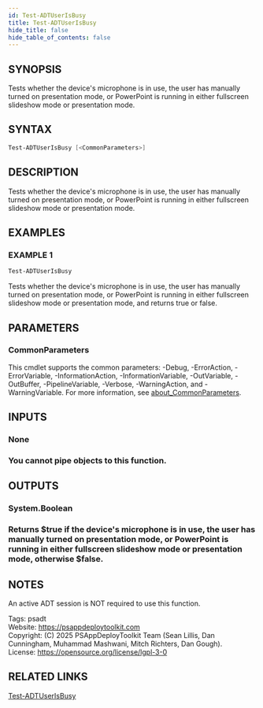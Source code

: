 ```yaml
---
id: Test-ADTUserIsBusy
title: Test-ADTUserIsBusy
hide_title: false
hide_table_of_contents: false
---
```


## SYNOPSIS

Tests whether the device's microphone is in use, the user has manually turned on presentation mode, or PowerPoint is running in either fullscreen slideshow mode or presentation mode.

## SYNTAX

```powershell
Test-ADTUserIsBusy [<CommonParameters>]
```

## DESCRIPTION

Tests whether the device's microphone is in use, the user has manually turned on presentation mode, or PowerPoint is running in either fullscreen slideshow mode or presentation mode.

## EXAMPLES

### EXAMPLE 1

```powershell
Test-ADTUserIsBusy
```

Tests whether the device's microphone is in use, the user has manually turned on presentation mode, or PowerPoint is running in either fullscreen slideshow mode or presentation mode, and returns true or false.

## PARAMETERS

### CommonParameters

This cmdlet supports the common parameters: -Debug, -ErrorAction, -ErrorVariable, -InformationAction, -InformationVariable, -OutVariable, -OutBuffer, -PipelineVariable, -Verbose, -WarningAction, and -WarningVariable. For more information, see [about_CommonParameters](http://go.microsoft.com/fwlink/?LinkID=113216).

## INPUTS

### None

### You cannot pipe objects to this function.
## OUTPUTS

### System.Boolean

### Returns $true if the device's microphone is in use, the user has manually turned on presentation mode, or PowerPoint is running in either fullscreen slideshow mode or presentation mode, otherwise $false.
## NOTES
An active ADT session is NOT required to use this function.

Tags: psadt<br />
Website: https://psappdeploytoolkit.com<br />
Copyright: (C) 2025 PSAppDeployToolkit Team (Sean Lillis, Dan Cunningham, Muhammad Mashwani, Mitch Richters, Dan Gough).<br />
License: https://opensource.org/license/lgpl-3-0

## RELATED LINKS

[Test-ADTUserIsBusy](./Test-ADTUserIsBusy.mdx)
